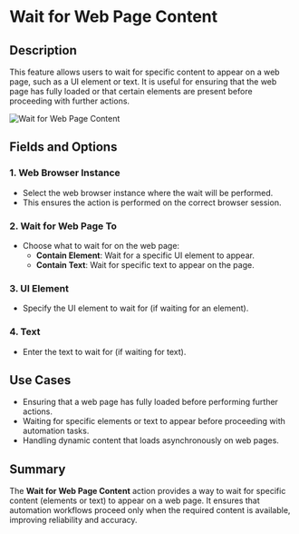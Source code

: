 # Wait for Web Page Content  

## Description

This feature allows users to wait for specific content to appear on a web page, such as a UI element or text. It is useful for ensuring that the web page has fully loaded or that certain elements are present before proceeding with further actions.  

![Wait for Web Page Content](../../assets/browser-automation/wait-for-web-page-content.png)  

## Fields and Options  

### 1. **Web Browser Instance**

- Select the web browser instance where the wait will be performed.  
- This ensures the action is performed on the correct browser session.  

### 2. **Wait for Web Page To**

- Choose what to wait for on the web page:  
  - **Contain Element**: Wait for a specific UI element to appear.  
  - **Contain Text**: Wait for specific text to appear on the page.  

### 3. **UI Element**

- Specify the UI element to wait for (if waiting for an element).  

### 4. **Text**

- Enter the text to wait for (if waiting for text).  

## Use Cases

- Ensuring that a web page has fully loaded before performing further actions.  
- Waiting for specific elements or text to appear before proceeding with automation tasks.  
- Handling dynamic content that loads asynchronously on web pages.  

## Summary

The **Wait for Web Page Content** action provides a way to wait for specific content (elements or text) to appear on a web page. It ensures that automation workflows proceed only when the required content is available, improving reliability and accuracy.